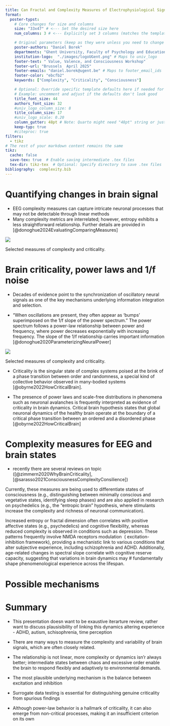 ```yaml
---
title: Can Fractal and Complexity Measures of Electrophysiological Signals Be Used to Study Subjective Experience?
format:
  poster-typst:
    # Core changes for size and columns
    size: "33x47" # <--- Set the desired size here
    num_columns: 3 # <--- Explicitly set 3 columns (matches the template default)

    # Original parameters (keep as they were unless you need to change them)
    poster-authors: "Daniel Borek"
    departments: "Ghent University, Faculty of Psychology and Educational Sciences, Department of Data-Analysis"
    institution-logo:  "./images/logoUGent.png" # Maps to univ_logo
    footer-text: " Value, Valence, and Consciousness Workshop"
    footer-url: "Brussels  April 2025"
    footer-emails: "daniel.borek@ugent.be" # Maps to footer_email_ids
    footer-color: "ebcfb2"
    keywords: ["Complexity", "Criticality", "Consciousness"]

    # Optional: Override specific template defaults here if needed for 33x47
    # Example: uncomment and adjust if the defaults don't look good
    title_font_size: 44
    authors_font_size: 32
    #univ_logo_column_size: 8
    title_column_size: 17
    #univ_logo_scale: 0.20 
    column_gutter: 48pt # Note: Quarto might need "48pt" string or just 48pt
    keep-typ: true
    #citeproc: true
filters:
  - tikz
# The rest of your markdown content remains the same
tikz:
  cache: false
  save-tex: true  # Enable saving intermediate .tex files
  tex-dir: tikz-tex  # Optional: Specify directory to save .tex files
bibliography:  complexity.bib
---
```


```{=typst}
#block(
  fill: rgb("#E0FFFF"),  // Keep your desired pastel background
  stroke: blue + 1pt,    // Keep your desired border
  radius: 8pt,           // INCREASED from ~4pt for more rounded corners
  inset: 15pt,           // INCREASED from ~8pt for more space around text
)[
- Complexity and information-theoretic approaches to brain signal were popularized in consciousness research by Integrated Information Theory, but they can be applied without requiring IIT formalism or assumptions @koculak2022HowMuchConsciousness.
- Biomarkers based on these approaches have been successful in discriminating states of consciousness, while much effort has been directed toward studying the content.
-	Conscious experience is rich and has a high-dimensional structure @ji2024SourcesRichnessIneffability, which makes the problem well-suited for the next set of tools arising from dynamical systems, statistical physics and complexity science.
]
```



# Quantifying changes in brain signal

- EEG complexity measures can capture intricate neuronal processes that may not be detectable through linear methods
- Many complexity metrics are interrelated; however, entropy exhibits a less straightforward relationship. Further details are provided in   [@donoghue2024EvaluatingComparingMeasures]

::: {#fig-example }

![](images/measures.png)

Selected measures of complexity and criticality.

:::


# Brain criticality, power laws and 1/f noise


- Decades of evidence point to the synchronization of oscillatory neural signals as one of the key mechanisms underlying information integration and selection.

- “When oscillations are present, they often appear as ‘bumps’ superimposed on the 1/f slope of the power spectrum.” The power spectrum follows a power-law relationship between power and frequency, where power decreases exponentially with increasing frequency. The slope of the 1/f relationship carries important information [@donoghue2020ParameterizingNeuralPower]





::: {#fig-example }

![](images/concepts.png)

Selected measures of complexity and criticality.

:::

- Criticality is the singular state of complex systems poised at the brink of a phase transition between order and randomness,  a special kind of collective behavior observed in many-bodied systems [@obyrne2022HowCriticalBrain].

- The presence of power laws and scale-free distributions in phenomena such as neuronal avalanches is frequently interpreted as evidence of criticality in brain dynamics. Critical brain hypothesis states that global neuronal dynamics of the healthy brain operate at the boundary of a critical phase transition between an ordered and a disordered phase [@obyrne2022HowCriticalBrain]


# Complexity measures for EEG  and brain states

- recently there are several reviews on  topic ([@zimmern2020WhyBrainCriticality], [@sarasso2021ConsciousnessComplexityConsilience])

```{=typst}
#text(size: 20pt)[
  #table(
    columns: (auto,  auto, auto, auto),
    inset: 10pt,
    align: (left, left, left, left),
    fill: (_, row) => if row == 0 { rgb(240, 240, 245) } else { white },
    // Corrected stroke: y=1 refers to the boundary *below* row 0 (the header)
    stroke: (x, y) => if y == 1 { 0.5pt } else { 0.5pt },

    // Header row
    [*Method*],  [*Interpretation and limitations*], [*Clinical Applications*], [*Possible further studies*],

    // Data rows - COMMAS ADDED at the end of each row definition
    [*Auto-correlation decay time*],  [Correlation of the signal to itself, with a certain time-lag,], [Correlates with knee frequency @ji2024SourcesRichnessIneffability; relationship with age persists after accounting for exponent  ], [—],

    [*Hurst Exponent*], [Quantifies long-term memory of time series], [Measures statistical dependence between distant points], [More influenced by oscillations],

    [*DFA* (Detrended Fluctuation Analysis)],  [Examines how fluctuations scale with window size], [Removes overall trends first], [—],

    [*Fractal Dimension metrics* (Higuchi, Katz, Petrosian)],  [Measure signal complexity and self-similarity], [Katz fractal dimension less affected by oscillations], [—],

    [*Lempel-Ziv Complexity*],  [Counts unique patterns in binarized signal], [Less affected by oscillations], [—],

    [*Entropy measures* (ApEn, SampEn, PE, WPE)],  [Quantify signal unpredictability], [Sample entropy less affected by oscillations], [Permutation entropy strongly influenced by oscillations],

    // Note the double brackets [[...]] in the original, preserved here
    [*Spectral Parameterization* (SpecParam/FOOOF)], [[Models both periodic and aperiodic components]], [Handles knees and broad peaks well; directly separates oscillations from background], [More complex modeling approach],

    [*IRASA*],  [Separates components through resampling], [Directly separates oscillations from background], [Less effective with knees or non-scale-free signals] // No comma after the last row
  )
]
```
Currently, these measures are being used to differentiate states of consciousness (e.g., distinguishing between minimally conscious and vegetative states, identifying sleep phases) and are also applied in research on psychedelics (e.g., the “entropic brain” hypothesis, where stimulants increase the complexity and richness of neuronal communication).



Increased entropy or fractal dimension often correlates with positive affective states (e.g., psychedelics) and cognitive flexibility, whereas reduced complexity is observed in conditions such as depression. These patterns frequently involve NMDA receptors modulation  ( excitation-inhibition framework), providing a mechanistic link to various conditions that alter subjective experience, including schizophrenia and ADHD. Additionally, age-related changes in spectral slope correlate with cognitive reserve capacity, suggesting that variations in brain dynamics may # fundamentally shape phenomenological experience across the lifespan.

# Possible mechanisms

# Summary

- This presentation doesn want to be exaustive  iterarture review, rather want to discuss plausisibility of linking this  dynamics altering experience - ADHD, autism, schisophrenia, time perception

- There are many ways to measure the complexity and variability of brain signals, which are often closely related.
- The relationship is not linear, more complexity or dynamics isn'r always better; intermediate states between chaos and excessive order enable the brain to respond flexibly and adaptively to environmental demands. 

- The most plausible underlying mechanism is the balance between excitation and inhibition
- Surrogate data testing is essential for distinguishing genuine criticality from spurious findings

- Although power-law behavior is a hallmark of criticality, it can also emerge from non-critical processes, making it an insufficient criterion on its own
